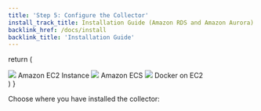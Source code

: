 ```yaml
---
title: 'Step 5: Configure the Collector'
install_track_title: Installation Guide (Amazon RDS and Amazon Aurora)
backlink_href: /docs/install
backlink_title: 'Installation Guide'
---
```




  return (
    <div className={styles.installChoice}>
      <Link className={styles.installChoiceStep} to="05_configure_the_collector_ec2">
        <img src={imgAwsEc2} />
        Amazon EC2 Instance
      </Link>
      <Link className={styles.installChoiceStep} to="05_configure_the_collector_ecs">
        <img src={imgAwsEcs} />
        Amazon ECS
      </Link>
      <Link className={styles.installChoiceStep} to="05_configure_the_collector_docker">
        <img src={imgDocker} />
        Docker on EC2
      </Link>
    </div>
  )
}

Choose where you have installed the collector:

<SelectCollectorPlatform />